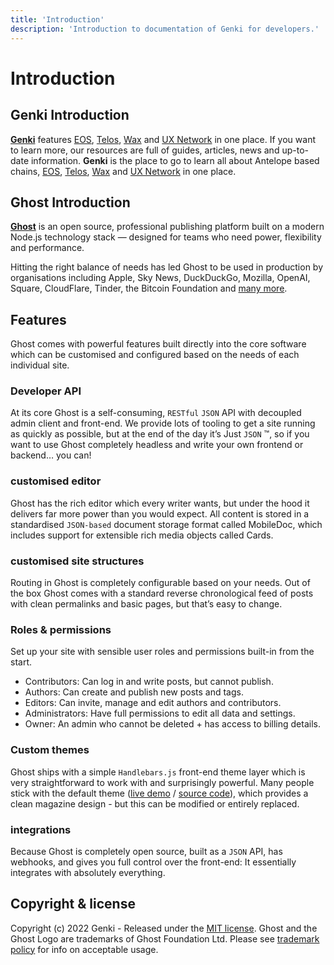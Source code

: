 ```yaml
---
title: 'Introduction'
description: 'Introduction to documentation of Genki for developers.'
---
```


# Introduction

## Genki Introduction

**[Genki](https://blog.genki.site/)** features [EOS](https://eosnetwork.com/), [Telos](https://www.telos.net/), [Wax](https://www.wax.io/) and [UX Network](https://uxnetwork.io/) in one place. If you want to learn more, our resources are full of guides, articles, news and up-to-date information. **Genki** is the place to go to learn all about Antelope based chains, [EOS](https://eosnetwork.com/), [Telos](https://www.telos.net/), [Wax](https://www.wax.io/) and [UX Network](https://uxnetwork.io/) in one place.

## Ghost Introduction

**[Ghost](https://ghost.org?ref=docs-genki)** is an open source, professional publishing platform built on a modern Node.js technology stack — designed for teams who need power, flexibility and performance.

Hitting the right balance of needs has led Ghost to be used in production by organisations including Apple, Sky News, DuckDuckGo, Mozilla, OpenAI, Square, CloudFlare, Tinder, the Bitcoin Foundation and [many more](https://ghost.org/explore/).

## Features

Ghost comes with powerful features built directly into the core software which can be customised and configured based on the needs of each individual site.

### Developer API

At its core Ghost is a self-consuming, `RESTful` `JSON` API with decoupled admin client and front-end. We provide lots of tooling to get a site running as quickly as possible, but at the end of the day it’s Just `JSON` ™️, so if you want to use Ghost completely headless and write your own frontend or backend… you can!

### customised editor

Ghost has the rich editor which every writer wants, but under the hood it delivers far more power than you would expect. All content is stored in a standardised `JSON-based` document storage format called MobileDoc, which includes support for extensible rich media objects called Cards.

### customised site structures

Routing in Ghost is completely configurable based on your needs. Out of the box Ghost comes with a standard reverse chronological feed of posts with clean permalinks and basic pages, but that’s easy to change.

### Roles & permissions

Set up your site with sensible user roles and permissions built-in from the start.

- Contributors: Can log in and write posts, but cannot publish.
- Authors: Can create and publish new posts and tags.
- Editors: Can invite, manage and edit authors and contributors.
- Administrators: Have full permissions to edit all data and settings.
- Owner: An admin who cannot be deleted + has access to billing details.

### Custom themes

Ghost ships with a simple `Handlebars.js` front-end theme layer which is very straightforward to work with and surprisingly powerful. Many people stick with the default theme ([live demo](https://demo.ghost.io/) / [source code](https://github.com/tryghost/casper)), which provides a clean magazine design - but this can be modified or entirely replaced.

### integrations
Because Ghost is completely open source, built as a `JSON` API, has webhooks, and gives you full control over the front-end: It essentially integrates with absolutely everything.

## Copyright & license

Copyright (c) 2022 Genki - Released under the [MIT license](https://github.com/genkimedia/ghost/blob/main/LICENSE). Ghost and the Ghost Logo are trademarks of Ghost Foundation Ltd. Please see [trademark policy](https://ghost.org/trademark/) for info on acceptable usage.
